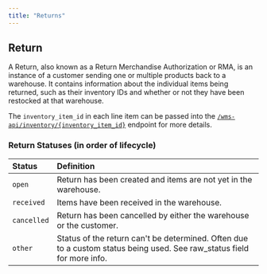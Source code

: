 ```yaml
---
title: "Returns"
---
```


## Return

A Return, also known as a Return Merchandise Authorization or RMA, is an instance of a customer sending one or multiple products back to a warehouse.
It contains information about the individual items being returned, such as their inventory IDs and whether or not they have been restocked at that warehouse.

The `inventory_item_id` in each line item can be passed into the [`/wms-api/inventory/{inventory_item_id}`](/wms-api/inventory/get-item) endpoint for more details.

### Return Statuses (in order of lifecycle)
| Status       | Definition
| :----------- | :---------------------------------------------------------------
| `open`       | Return has been created and items are not yet in the warehouse.
| `received`   | Items have been received in the warehouse.
| `cancelled`  | Return has been cancelled by either the warehouse or the customer.
| `other`      | Status of the return can't be determined. Often due to a custom status being used. See raw_status field for more info.

